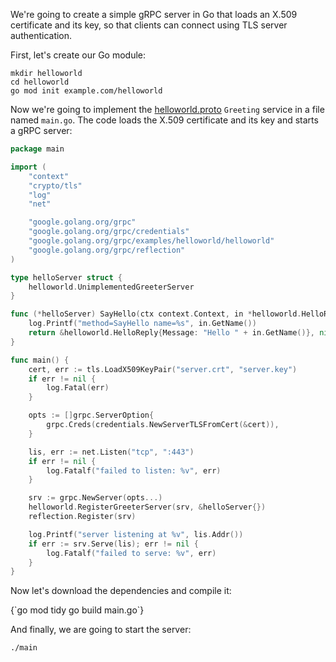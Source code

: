 We're going to create a simple gRPC server in Go that loads an X.509 certificate and its key,
so that clients can connect using TLS server authentication.

First, let's create our Go module:

```shell
mkdir helloworld
cd helloworld
go mod init example.com/helloworld
```

Now we're going to implement the [helloworld.proto](https://github.com/grpc/grpc-go/blob/master/examples/helloworld/helloworld/helloworld.proto) `Greeting` service in a file named `main.go`.
The code loads the X.509 certificate and its key
and starts a gRPC server:

```go
package main

import (
	"context"
	"crypto/tls"
	"log"
	"net"

	"google.golang.org/grpc"
	"google.golang.org/grpc/credentials"
	"google.golang.org/grpc/examples/helloworld/helloworld"
	"google.golang.org/grpc/reflection"
)

type helloServer struct {
	helloworld.UnimplementedGreeterServer
}

func (*helloServer) SayHello(ctx context.Context, in *helloworld.HelloRequest) (*helloworld.HelloReply, error) {
	log.Printf("method=SayHello name=%s", in.GetName())
	return &helloworld.HelloReply{Message: "Hello " + in.GetName()}, nil
}

func main() {
	cert, err := tls.LoadX509KeyPair("server.crt", "server.key")
	if err != nil {
		log.Fatal(err)
	}

	opts := []grpc.ServerOption{
		grpc.Creds(credentials.NewServerTLSFromCert(&cert)),
	}

	lis, err := net.Listen("tcp", ":443")
	if err != nil {
		log.Fatalf("failed to listen: %v", err)
	}

	srv := grpc.NewServer(opts...)
	helloworld.RegisterGreeterServer(srv, &helloServer{})
	reflection.Register(srv)

	log.Printf("server listening at %v", lis.Addr())
	if err := srv.Serve(lis); err != nil {
		log.Fatalf("failed to serve: %v", err)
	}
}
```

Now let's download the dependencies and compile it:

<CodeBlock language="shell" copyText="go mod tidy && go build main.go">
{`go mod tidy
go build main.go`}
</CodeBlock>

And finally, we are going to start the server:

```shell
./main
```
